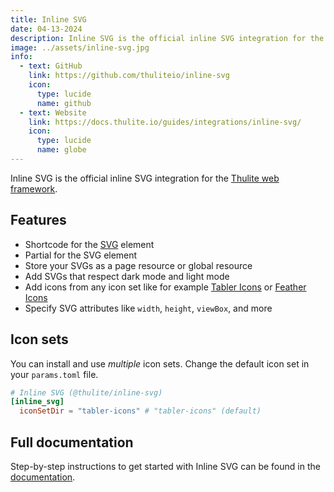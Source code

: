 ```yaml
---
title: Inline SVG
date: 04-13-2024
description: Inline SVG is the official inline SVG integration for the Thulite framework. 
image: ../assets/inline-svg.jpg
info:
  - text: GitHub
    link: https://github.com/thuliteio/inline-svg
    icon:
      type: lucide
      name: github
  - text: Website
    link: https://docs.thulite.io/guides/integrations/inline-svg/
    icon:
      type: lucide
      name: globe
---
```


Inline SVG is the official inline SVG integration for the [Thulite web framework](/projects/thulite).

## Features

- Shortcode for the [SVG](https://developer.mozilla.org/en-US/docs/Web/SVG) element
- Partial for the SVG element
- Store your SVGs as a page resource or global resource
- Add SVGs that respect dark mode and light mode
- Add icons from any icon set like for example [Tabler Icons](https://tabler.io/icons) or [Feather Icons](https://feathericons.com/)
- Specify SVG attributes like `width`, `height`, `viewBox`, and more

## Icon sets

You can install and use _multiple_ icon sets. Change the default icon set in your `params.toml` file.

```toml title="params.toml"
# Inline SVG (@thulite/inline-svg)
[inline_svg]
  iconSetDir = "tabler-icons" # "tabler-icons" (default)
```

## Full documentation

Step-by-step instructions to get started with Inline SVG can be found in the [documentation](https://getdoks.org/docs/basics/shortcodes/#svg).
